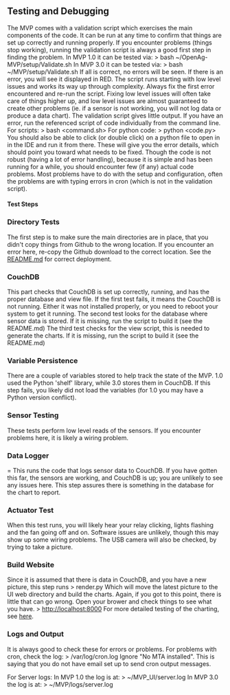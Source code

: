 == Testing and Debugging==
The MVP comes with a validation script which exercises the main components of the code.  It can be run at any time to confirm that things are set up correctly and running properly.  If you encounter problems (things stop working), running the validation script is always a good first step in finding the problem.
In MVP 1.0 it can be tested via:
> bash ~/OpenAg-MVP/setup/Validate.sh
In MVP 3.0 it can be tested via:
> bash ~/MVP/setup/Validate.sh
If all is correct, no errors will be seen.  If there is an error, you will see it displayed in RED.
The script runs starting with low level issues and works its way up through complexity.  Always fix the first error encountered and re-run the script.  Fixing low level issues will often take care of things higher up, and low level issues are almost guaranteed to create other problems (ie. if a sensor is not working, you will not log data or produce a data chart).
The validation script gives little output.  If you have an error, run the referenced script of code individually from the command line.
For scripts:
> bash <path to command><command.sh>
For python code:
> python <path to code><code.py>
You should also be able to click (or double click) on a python file to open in in the IDE and run it from there.
These will give you the error details, which should point you toward what needs to be fixed.
Though the code is not robust (having a lot of error handling), because it is simple and has been running for a while, you should encounter few (if any) actual code problems.  Most problems have to do with the setup and configuration, often the problems are with typing errors in cron (which is not in the validation script).

==== Test Steps ====
=== Directory Tests ===
The first step is to make sure the main directories are in place, that you didn't copy things from Github to the wrong location.
If you encounter an error here, re-copy the Github download to the correct location.  See the [[https://github.com/webbhm/OpenAg-MVP/blob/master/README.md|README.md]] for correct deployment.
=== CouchDB ===
This part checks that CouchDB is set up correctly, running, and has the proper database and view file.
If the first test fails, it means the CouchDB is not running.  Either it was not installed properly, or you need to reboot your system to get it running.
The second test looks for the database where sensor data is stored.  If it is missing, run the script to build it (see the README.md)
The third test checks for the view script, this is needed to generate the charts.  If it is missing, run the script to build it (see the README.md)
=== Variable Persistence ===
There are a couple of variables stored to help track the state of the MVP.  1.0 used the Python 'shelf' library, while 3.0 stores them in CouchDB.  If this step fails, you likely did not load the variables (for 1.0 you may have a Python version conflict).
=== Sensor Testing ===
These tests perform low level reads of the sensors.  If you encounter problems here, it is likely a wiring problem.
=== Data Logger ====
This runs the code that logs sensor data to CouchDB.  If you have gotten this far, the sensors are working, and CouchDB is up; you are unlikely to see any issues here.  This step assures there is something in the database for the chart to report.
=== Actuator Test ===
When this test runs, you will likely hear your relay clicking, lights flashing and the fan going off and on.  Software issues are unlikely, though this may show up some wiring problems.
The USB camera will also be checked, by trying to take a picture.
=== Build Website ===
Since it is assumed that there is data in CouchDB, and you have a new picture, this step runs 
> render.py
Which will move the latest picture to the UI web directory and build the charts.  Again, if you got to this point, there is little that can go wrong.
Open your brower and check things to see what you have.
> http://localhost:8000
For more detailed testing of the charting, see [[MVP_Chart_Debug | here]].
=== Logs and Output ===
It is always good to check these for errors or problems.
For problems with cron, check the log:
> /var/log/cron.log
Ignore "No MTA installed".  This is saying that you do not have email set up to send cron output messages.

For Server logs:
In MVP 1.0 the log is at:
> ~/MVP_UI/server.log
In MVP 3.0 the log is at:
> ~/MVP/logs/server.log

